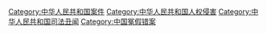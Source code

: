 [[Category:中华人民共和国案件|Category:中华人民共和国案件]]
[[Category:中华人民共和国人权侵害|Category:中华人民共和国人权侵害]]
[[Category:中华人民共和国司法丑闻|Category:中华人民共和国司法丑闻]]
[[Category:中国冤假错案|Category:中国冤假错案]]